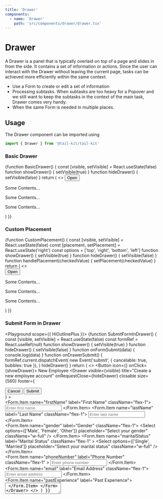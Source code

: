 ```yaml
---
title: 'Drawer'
components:
  - name: 'Drawer'
    path: 'src/components/drawer/drawer.tsx'
---
```



# Drawer

A Drawer is a panel that is typically overlaid on top of a page and slides in from the side. It contains a set of information or actions. Since the user can interact with the Drawer without leaving the current page, tasks can be achieved more efficiently within the same context.

- Use a Form to create or edit a set of information
- Processing subtasks. When subtasks are too heavy for a Popover and we still want to keep the subtasks in the context of the main task, Drawer comes very handy.
- When the same Form is needed in multiple places.

## Usage

The Drawer component can be imported using

```jsx
import { Drawer } from '@tail-kit/tail-kit'
```

### Basic Drawer

<Playground>
  {function BasicDrawer() {
    const [visible, setVisible] = React.useState(false)
    function showDrawer() {
      setVisible(true)
    }
    function hideDrawer() {
      setVisible(false)
    }
    return (
      <>
        <Button buttonType="primary" onClick={showDrawer}>
          Open
        </Button>
        <Drawer
          visible={visible}
          title="Basic Drawer"
          onRequestClose={hideDrawer}
        >
          <p>Some Contents...</p>
          <p>Some Contents...</p>
          <p>Some Contents...</p>
        </Drawer>
      </>
    )
  }}
</Playground>

### Custom Placement

<Playground>
  {function CustomPlacement() {
    const [visible, setVisible] = React.useState(false)
    const [placement, setPlacement] = React.useState('right')
    const options = ['top', 'right', 'bottom', 'left']
    function showDrawer() {
      setVisible(true)
    }
    function hideDrawer() {
      setVisible(false)
    }
    function handlePlacement(checkedValue) {
      setPlacement(checkedValue)
    }
    return (
      <>
        <div className="flex items-center flex-wrap">
          <Radio.RadioGroup
            options={options}
            defaultValue="right"
            onChange={handlePlacement}
            className="mr-6 mb-4 lg:mb-0"
          />
          <Button buttonType="primary" onClick={showDrawer}>
            Open
          </Button>
        </div>
        <Drawer
          visible={visible}
          title="Basic Drawer"
          onRequestClose={hideDrawer}
          placement={placement}
          closable
        >
          <p>Some Contents...</p>
          <p>Some Contents...</p>
          <p>Some Contents...</p>
        </Drawer>
      </>
    )
  }}
</Playground>

### Submit Form in Drawer

<Playground scope={{ HiOutlinePlus }}>
  {function SubmitFormInDrawer() {
    const [visible, setVisible] = React.useState(false)
    const formRef = React.useRef(null)
    function showDrawer() {
      setVisible(true)
    }
    function hideDrawer() {
      setVisible(false)
    }
    function onFormSubmit(data) {
      console.log(data)
    }
    function onDrawerSubmit() {
      formRef.current.dispatchEvent(
        new Event('submit', { cancelable: true, bubbles: true }),
      )
      hideDrawer()
    }
    return (
      <>
        <Button icon={<HiOutlinePlus />} onClick={showDrawer}>
          New Employee
        </Button>
        <Drawer
          visible={visible}
          title="Create a new employee account"
          onRequestClose={hideDrawer}
          closable
          size={560}
          footer={
            <div className="flex items-center justify-end gap-x-3">
              <Button onClick={hideDrawer}>Cancel</Button>
              <Button buttonType="primary" onClick={onDrawerSubmit}>
                Submit
              </Button>
            </div>
          }
        >
          <Form
            layout={Form.Layout.VERTICAL}
            className="p-0"
            ref={formRef}
            onSubmit={onFormSubmit}
          >
            <div className="flex w-full space-x-4">
              <Form.Item name="firstName" label="First Name" className="flex-1">
                <Input placeholder="Enter first name" />
              </Form.Item>
              <Form.Item name="lastName" label="Last Name" className="flex-1">
                <Input placeholder="Enter last name" />
              </Form.Item>
            </div>
            <div className="flex w-full space-x-4">
              <Form.Item name="gender" label="Gender" className="flex-1">
                <Select
                  options={['Male', 'Female', 'Other']}
                  placeholder="Select your gender"
                  className="w-full"
                />
              </Form.Item>
              <Form.Item
                name="maritalStatus"
                label="Marital Status"
                className="flex-1"
              >
                <Select
                  options={['Single', 'Married']}
                  placeholder="Select your marital status"
                  className="w-full"
                />
              </Form.Item>
            </div>
            <div className="flex w-full space-x-4">
              <Form.Item
                name="phoneNumber"
                label="Phone Number"
                className="flex-1"
              >
                <Input placeholder="Enter phone number" />
              </Form.Item>
              <Form.Item name="email" label="Email Address" className="flex-1">
                <Input placeholder="Enter email address" />
              </Form.Item>
            </div>
            <Form.Item name="pastExperience" label="Past Experience">
              <textarea
                className="w-full h-24 px-3 py-2 text-sm border rounded-md focus:outline-none focus:ring-2"
                placeholder="Please write employee's previous experience description"
              />
            </Form.Item>
          </Form>
        </Drawer>
      </>
    )
  }}
</Playground>

## Drawer Props

<PropsTable of="Drawer" />

